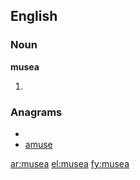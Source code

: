 ==English==

===Noun===
'''musea''' {{p}}

# {{plural of|[[museum#English|museum]]}}

===Anagrams===
* {{alphagram|aemsu}}
* [[amuse#English|amuse]]

[[ar:musea]]
[[el:musea]]
[[fy:musea]]